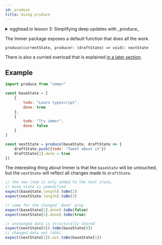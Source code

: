 ```yaml
---
id: produce
title: Using produce
---
```


<center>
	<div
		data-ea-publisher="immerjs"
		data-ea-type="image"
		className="horizontal bordered"
	></div>
</center> <details>
	<summary className="egghead-summary">
		egghead.io lesson 3: Simplifying deep updates with _produce_
	</summary>
	<br />
	<div>
		<iframe
			width="760"
			height="427"
			scrolling="no"
			src="https://egghead.io/lessons/javascript-simplify-deep-state-updates-using-immer-produce/embed"
		></iframe>
	</div>
	<a
		className="egghead-link"
		href="https://egghead.io/lessons/javascript-simplify-deep-state-updates-using-immer-produce"
	>
		Hosted on egghead.io
	</a>
</details>

The Immer package exposes a default function that does all the work.

`produce(currentState, producer: (draftState) => void): nextState`

There is also a curried overload that is explained [in a later section](curried-produce).

## Example

```javascript
import produce from "immer"

const baseState = [
	{
		todo: "Learn typescript",
		done: true
	},
	{
		todo: "Try immer",
		done: false
	}
]

const nextState = produce(baseState, draftState => {
	draftState.push({todo: "Tweet about it"})
	draftState[1].done = true
})
```

The interesting thing about Immer is that the `baseState` will be untouched, but the `nextState` will reflect all changes made to `draftState`.

```javascript
// the new item is only added to the next state,
// base state is unmodified
expect(baseState.length).toBe(2)
expect(nextState.length).toBe(3)

// same for the changed 'done' prop
expect(baseState[1].done).toBe(false)
expect(nextState[1].done).toBe(true)

// unchanged data is structurally shared
expect(nextState[0]).toBe(baseState[0])
// changed data not (dûh)
expect(nextState[1]).not.toBe(baseState[1])
```
